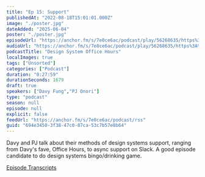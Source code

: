 ```yaml
---
title: "Ep 15: Support"
publishedAt: "2022-08-18T15:01:01.000Z"
image: "./poster.jpg"
dateAdded: "2025-06-04"
poster: "./poster.jpg"
episodeUrl: "https://anchor.fm/s/7e0ce6ac/podcast/play/56268635/https%3A%2F%2Fd3ctxlq1ktw2nl.cloudfront.net%2Fstaging%2F2022-7-16%2F281181704-44100-2-9f4750898ed98.m4a"
audioUrl: "https://anchor.fm/s/7e0ce6ac/podcast/play/56268635/https%3A%2F%2Fd3ctxlq1ktw2nl.cloudfront.net%2Fstaging%2F2022-7-16%2F281181704-44100-2-9f4750898ed98.m4a"
podcastTitle: "Design System Office Hours"
localImages: true
tags: ["Unsorted"]
categories: ["Podcast"]
duration: "0:27:59"
durationSeconds: 1679
draft: true
speakers: ["Davy Fung","PJ Onori"]
type: "podcast"
season: null
episode: null
explicit: false
feedUrl: "https://anchor.fm/s/7e0ce6ac/podcast/rss"
guid: "694e3450-3f38-47c0-87ca-53c7b57e8b64"
---
```

Davy and PJ talk about their methods of design systems support, ranging from Davy's fave, Office Hours, to async support on Slack. A good episode candidate to do design systems bingo/drinking game. 

[Episode Transcripts](https://docs.google.com/document/d/1eBPOj7pQJBKCsc4uWlMM1XwwfTOLiK7Av_qEbwu2F_M/edit#)
